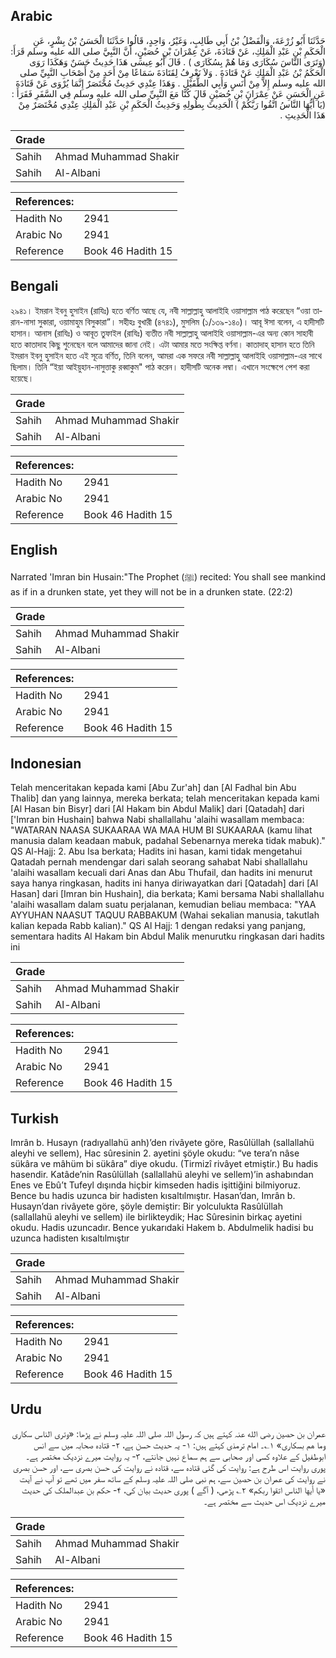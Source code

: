 ## Arabic


<div dir="rtl" lang="ar" style={{fontSize:'larger',backgroundColor:'#f8f9fa',padding:20}}>
حَدَّثَنَا أَبُو زُرْعَةَ، وَالْفَضْلُ بْنُ أَبِي طَالِبٍ، وَغَيْرُ، وَاحِدٍ، قَالُوا حَدَّثَنَا الْحَسَنُ بْنُ بِشْرٍ، عَنِ الْحَكَمِ بْنِ عَبْدِ الْمَلِكِ، عَنْ قَتَادَةَ، عَنْ عِمْرَانَ بْنِ حُصَيْنٍ، أَنَّ النَّبِيَّ صلى الله عليه وسلم قَرَأَ‏:‏ ‏(‏وَتَرَى النَّاسَ سُكَارَى وَمَا هُمْ بِسُكَارَى ‏)‏ ‏.‏ قَالَ أَبُو عِيسَى هَذَا حَدِيثٌ حَسَنٌ وَهَكَذَا رَوَى الْحَكَمُ بْنُ عَبْدِ الْمَلِكِ عَنْ قَتَادَةَ ‏.‏ وَلاَ نَعْرِفُ لِقَتَادَةَ سَمَاعًا مِنْ أَحَدٍ مِنْ أَصْحَابِ النَّبِيِّ صلى الله عليه وسلم إِلاَّ مِنْ أَنَسٍ وَأَبِي الطُّفَيْلِ ‏.‏ وَهَذَا عِنْدِي حَدِيثٌ مُخْتَصَرٌ إِنَّمَا يُرْوَى عَنْ قَتَادَةَ عَنِ الْحَسَنِ عَنْ عِمْرَانَ بْنِ حُصَيْنٍ قَالَ كُنَّا مَعَ النَّبِيِّ صلى الله عليه وسلم فِي السَّفَرِ فَقَرَأَ ‏:‏ ‏(‏يَا أَيُّهَا النَّاسُ اتَّقُوا رَبَّكُمْ ‏)‏ الْحَدِيثَ بِطُولِهِ وَحَدِيثُ الْحَكَمِ بْنِ عَبْدِ الْمَلِكِ عِنْدِي مُخْتَصَرٌ مِنْ هَذَا الْحَدِيثِ ‏.‏
</div>
<div style={{backgroundColor:'#f8f9fa',padding:20, marginBottom: 10}}><table> <thead> <tr> <th>Grade</th> <th></th> </tr> </thead> <tbody> <tr><td>Sahih</td><td>Ahmad Muhammad Shakir</td></tr><tr><td>Sahih</td><td>Al-Albani</td></tr></tbody></table><table> <thead> <tr> <th>References:</th> <th></th> </tr> </thead> <tbody><tr><td>Hadith No</td><td>2941</td></tr><tr><td>Arabic No</td><td>2941</td></tr><tr><td>Reference</td><td>Book 46 Hadith 15</td></tr></tbody></table></div>

## Bengali


<div dir="ltr" lang="bn" style={{fontSize:'larger',backgroundColor:'#f8f9fa',padding:20}}>
২৯৪১। ইমরান ইবনু হুসাইন (রাযিঃ) হতে বর্ণিত আছে যে, নবী সাল্লাল্লাহু আলাইহি ওয়াসাল্লাম পাঠ করেছেন “ওয়া তারান-নাসা সুকারা, ওয়ামাহুম বিসুকারা”। সহীহঃ বুখারী (৪৭৪১), মুসলিম (১/১৩৯-১৪০)। আবূ ঈসা বলেন, এ হাদীসটি হাসান। আনাস (রাযিঃ) ও আবূত তুফাইল (রাযিঃ) ব্যতীত নবী সাল্লাল্লাহু আলাইহি ওয়াসাল্লাম-এর অন্য কোন সাহাবী হতে কাতাদাহ কিছু শুনেছেন বলে আমাদের জানা নেই। এটা আমার মতে সংক্ষিপ্ত বর্ণনা। কাতাদাহ্ হাসান হতে তিনি ইমরান ইবনু হুসাইন হতে এই সূত্রে বর্ণিত, তিনি বলেন, আমরা এক সফরে নবী সাল্লাল্লাহু আলাইহি ওয়াসাল্লাম-এর সাথে ছিলাম। তিনি “ইয়া আইয়ুহান-নাসুত্তাকু রব্বাকুম" পাঠ করেন। হাদীসটি অনেক লম্বা। এখানে সংক্ষেপে পেশ করা হয়েছে।
</div>
<div style={{backgroundColor:'#f8f9fa',padding:20, marginBottom: 10}}><table> <thead> <tr> <th>Grade</th> <th></th> </tr> </thead> <tbody> <tr><td>Sahih</td><td>Ahmad Muhammad Shakir</td></tr><tr><td>Sahih</td><td>Al-Albani</td></tr></tbody></table><table> <thead> <tr> <th>References:</th> <th></th> </tr> </thead> <tbody><tr><td>Hadith No</td><td>2941</td></tr><tr><td>Arabic No</td><td>2941</td></tr><tr><td>Reference</td><td>Book 46 Hadith 15</td></tr></tbody></table></div>

## English


<div dir="ltr" lang="en" style={{fontSize:'larger',backgroundColor:'#f8f9fa',padding:20}}>
Narrated 'Imran bin Husain:"The Prophet (ﷺ) recited: You shall see mankind as if in a drunken state, yet they will not be in a drunken state. (22:2)
</div>
<div style={{backgroundColor:'#f8f9fa',padding:20, marginBottom: 10}}><table> <thead> <tr> <th>Grade</th> <th></th> </tr> </thead> <tbody> <tr><td>Sahih</td><td>Ahmad Muhammad Shakir</td></tr><tr><td>Sahih</td><td>Al-Albani</td></tr></tbody></table><table> <thead> <tr> <th>References:</th> <th></th> </tr> </thead> <tbody><tr><td>Hadith No</td><td>2941</td></tr><tr><td>Arabic No</td><td>2941</td></tr><tr><td>Reference</td><td>Book 46 Hadith 15</td></tr></tbody></table></div>

## Indonesian


<div dir="ltr" lang="id" style={{fontSize:'larger',backgroundColor:'#f8f9fa',padding:20}}>
Telah menceritakan kepada kami [Abu Zur'ah] dan [Al Fadhal bin Abu Thalib] dan yang lainnya, mereka berkata; telah menceritakan kepada kami [Al Hasan bin Bisyr] dari [Al Hakam bin Abdul Malik] dari [Qatadah] dari ['Imran bin Hushain] bahwa Nabi shallallahu 'alaihi wasallam membaca: "WATARAN NAASA SUKAARAA WA MAA HUM BI SUKAARAA (kamu lihat manusia dalam keadaan mabuk, padahal Sebenarnya mereka tidak mabuk)." QS Al-Hajj: 2. Abu Isa berkata; Hadits ini hasan, kami tidak mengetahui Qatadah pernah mendengar dari salah seorang sahabat Nabi shallallahu 'alaihi wasallam kecuali dari Anas dan Abu Thufail, dan hadits ini menurut saya hanya ringkasan, hadits ini hanya diriwayatkan dari [Qatadah] dari [Al Hasan] dari [Imran bin Hushain], dia berkata; Kami bersama Nabi shallallahu 'alaihi wasallam dalam suatu perjalanan, kemudian beliau membaca: "YAA AYYUHAN NAASUT TAQUU RABBAKUM (Wahai sekalian manusia, takutlah kalian kepada Rabb kalian)." QS Al Hajj: 1 dengan redaksi yang panjang, sementara hadits Al Hakam bin Abdul Malik menurutku ringkasan dari hadits ini
</div>
<div style={{backgroundColor:'#f8f9fa',padding:20, marginBottom: 10}}><table> <thead> <tr> <th>Grade</th> <th></th> </tr> </thead> <tbody> <tr><td>Sahih</td><td>Ahmad Muhammad Shakir</td></tr><tr><td>Sahih</td><td>Al-Albani</td></tr></tbody></table><table> <thead> <tr> <th>References:</th> <th></th> </tr> </thead> <tbody><tr><td>Hadith No</td><td>2941</td></tr><tr><td>Arabic No</td><td>2941</td></tr><tr><td>Reference</td><td>Book 46 Hadith 15</td></tr></tbody></table></div>

## Turkish


<div dir="ltr" lang="tr" style={{fontSize:'larger',backgroundColor:'#f8f9fa',padding:20}}>
Imrân b. Husayn (radıyallahü anh)’den rivâyete göre, Rasûlüllah (sallallahü aleyhi ve sellem), Hac sûresinin 2. ayetini şöyle okudu: “ve tera’n nâse sükâra ve mâhüm bi sükâra” diye okudu. (Tirmizî rivâyet etmiştir.) Bu hadis hasendir. Katâde’nin Rasûlüllah (sallallahü aleyhi ve sellem)’in ashabından Enes ve Ebû’t Tufeyl dışında hiçbir kimseden hadis işittiğini bilmiyoruz. Bence bu hadis uzunca bir hadisten kısaltılmıştır. Hasan’dan, Imrân b. Husayn’dan rivâyete göre, şöyle demiştir: Bir yolculukta Rasûlüllah (sallallahü aleyhi ve sellem) ile birlikteydik; Hac Sûresinin birkaç ayetini okudu. Hadis uzuncadır. Bence yukarıdaki Hakem b. Abdulmelik hadisi bu uzunca hadisten kısaltılmıştır
</div>
<div style={{backgroundColor:'#f8f9fa',padding:20, marginBottom: 10}}><table> <thead> <tr> <th>Grade</th> <th></th> </tr> </thead> <tbody> <tr><td>Sahih</td><td>Ahmad Muhammad Shakir</td></tr><tr><td>Sahih</td><td>Al-Albani</td></tr></tbody></table><table> <thead> <tr> <th>References:</th> <th></th> </tr> </thead> <tbody><tr><td>Hadith No</td><td>2941</td></tr><tr><td>Arabic No</td><td>2941</td></tr><tr><td>Reference</td><td>Book 46 Hadith 15</td></tr></tbody></table></div>

## Urdu


<div dir="rtl" lang="ur" style={{fontSize:'larger',backgroundColor:'#f8f9fa',padding:20}}>
عمران بن حصین رضی الله عنہ کہتے ہیں کہ رسول اللہ صلی اللہ علیہ وسلم نے پڑھا: «وترى الناس سكارى وما هم بسكارى» ۱؎۔ امام ترمذی کہتے ہیں: ۱- یہ حدیث حسن ہے، ۲- قتادہ صحابہ میں سے انس ابوطفیل کے علاوہ کسی اور صحابی سے ہم سماع نہیں جانتے، ۳- یہ روایت میرے نزدیک مختصر ہے۔ پوری روایت اس طرح ہے: روایت کی گئی قتادہ سے، قتادہ نے روایت کی حسن بصری سے، اور حسن بصری نے روایت کی عمران بن حصین سے، ہم نبی صلی اللہ علیہ وسلم کے ساتھ سفر میں تھے تو آپ نے آیت «يا أيها الناس اتقوا ربكم» ۲؎ پڑھی، ( آگے ) پوری حدیث بیان کی، ۴- حکم بن عبدالملک کی حدیث میرے نزدیک اس حدیث سے مختصر ہے۔
</div>
<div style={{backgroundColor:'#f8f9fa',padding:20, marginBottom: 10}}><table> <thead> <tr> <th>Grade</th> <th></th> </tr> </thead> <tbody> <tr><td>Sahih</td><td>Ahmad Muhammad Shakir</td></tr><tr><td>Sahih</td><td>Al-Albani</td></tr></tbody></table><table> <thead> <tr> <th>References:</th> <th></th> </tr> </thead> <tbody><tr><td>Hadith No</td><td>2941</td></tr><tr><td>Arabic No</td><td>2941</td></tr><tr><td>Reference</td><td>Book 46 Hadith 15</td></tr></tbody></table></div>